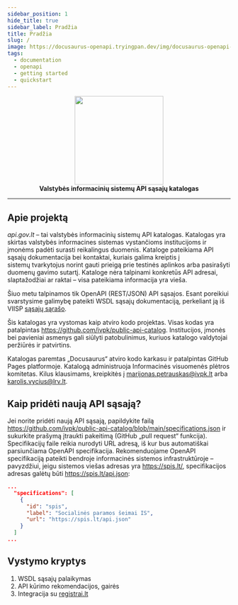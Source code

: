 ```yaml
---
sidebar_position: 1
hide_title: true
sidebar_label: Pradžia
title: Pradžia
slug: /
image: https://docusaurus-openapi.tryingpan.dev/img/docusaurus-openapi-docs-logo.svg
tags:
  - documentation
  - openapi
  - getting started
  - quickstart
---
```


<head>
  <link rel="apple-touch-icon" href="/apple-touch-icon.png" />
</head>

<div align="center">
<img width="200" src="https://user-images.githubusercontent.com/9343811/165975569-1bc29814-884c-4931-83df-860043b625b7.svg" />
</div>

<div align="center">
<strong>Valstybės informacinių sistemų API sąsajų katalogas</strong>
</div>

---

## Apie projektą

_api.gov.lt_ – tai valstybės informacinių sistemų API katalogas. Katalogas yra skirtas valstybės informacines sistemas vystančioms institucijoms ir įmonėms padėti surasti reikalingus duomenis. Kataloge pateikiama API sąsajų dokumentacija bei kontaktai, kuriais galima kreiptis į sistemų tvarkytojus norint gauti prieigą prie testinės aplinkos arba pasirašyti duomenų gavimo sutartį. Kataloge nėra talpinami konkretūs API adresai, slaptažodžiai ar raktai – visa pateikiama informacija yra vieša.

Šiuo metu talpinamos tik OpenAPI (REST/JSON) API sąsajos. Esant poreikiui svarstysime galimybę pateikti WSDL sąsajų dokumentaciją, perkeliant ją iš VIISP [sąsajų sąrašo](https://www.epaslaugos.lt/portal/content/46820).

Šis katalogas yra vystomas kaip atviro kodo projektas. Visas kodas yra patalpintas https://github.com/ivpk/public-api-catalog. Institucijos, įmonės bei pavieniai asmenys gali siūlyti patobulinimus, kuriuos katalogo valdytojai peržiūrės ir patvirtins.

Katalogas paremtas „Docusaurus“ atviro kodo karkasu ir patalpintas GitHub Pages platformoje. Katalogą administruoja Informacinės visuomenės plėtros komitetas. Kilus klausimams, kreipkitės į marijonas.petrauskas@ivpk.lt arba karolis.vycius@lrv.lt.

## Kaip pridėti naują API sąsają?

Jei norite pridėti naują API sąsają, papildykite failą https://github.com/ivpk/public-api-catalog/blob/main/specifications.json ir sukurkite prašymą įtraukti pakeitimą (GitHub „pull request“ funkcija). Specifikacijų faile reikia nurodyti URL adresą, iš kur bus automatiškai parsiunčiama OpenAPI specifikacija. Rekomenduojame OpenAPI specifikaciją pateikti bendroje informacinės sistemos infrastruktūroje – pavyzdžiui, jeigu sistemos viešas adresas yra https://spis.lt/, specifikacijos adresas galėtų būti https://spis.lt/api.json:

```json
...
  "specifications": [
    {
      "id": "spis",
      "label": "Socialinės paramos šeimai IS",
      "url": "https://spis.lt/api.json"
    }
  ]
...
```

## Vystymo kryptys

1. WSDL sąsajų palaikymas
2. API kūrimo rekomendacijos, gairės
3. Integracija su [registrai.lt](https://registrai.lt)

